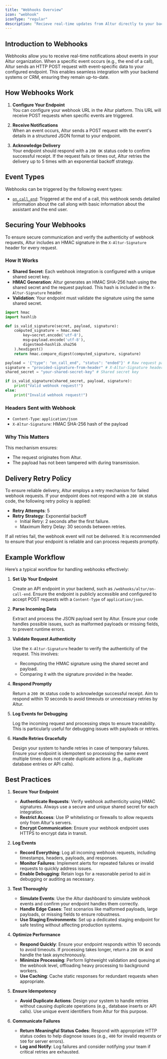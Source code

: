 ```yaml
---
title: "Webhooks Overview"
icon: "webhook"
iconType: "regular"
description: "Recieve real-time updates from Altur directly to your backend or CRM."
---
```


## Introduction to Webhooks

Webhooks allow you to receive real-time notifications about events in your Altur organization. When a specific event occurs (e.g., the end of a call), Altur sends an HTTP POST request with event-specific data to your configured endpoint. This enables seamless integration with your backend systems or CRM, ensuring they remain up-to-date.

## How Webhooks Work

1. **Configure Your Endpoint**  
    You can configure your webhook URL in the Altur platform. This URL will receive POST requests when specific events are triggered.

2. **Receive Notifications**  
    When an event occurs, Altur sends a POST request with the event's details in a structured JSON format to your endpoint.

3. **Acknowledge Delivery**  
    Your endpoint should respond with a `200 OK` status code to confirm successful receipt. If the request fails or times out, Altur retries the delivery up to 5 times with an exponential backoff strategy.

## Event Types

Webhooks can be triggered by the following event types:

- [`on_call_end`](https://docs.altur.io/api-reference/webhooks/on-call-end): Triggered at the end of a call, this webhook sends detailed information about the call along with basic information about the assistant and the end user.

## Securing Your Webhooks

To ensure secure communication and verify the authenticity of webhook requests, Altur includes an HMAC signature in the `X-Altur-Signature` header for every request.

### How It Works
- **Shared Secret**: Each webhook integration is configured with a unique shared secret key.
- **HMAC Generation**: Altur generates an HMAC SHA-256 hash using the shared secret and the request payload. This hash is included in the `X-Altur-Signature` header.
- **Validation**: Your endpoint must validate the signature using the same shared secret.

```python Validation Function Example
import hmac
import hashlib

def is_valid_signature(secret, payload, signature):
    computed_signature = hmac.new(
        key=secret.encode('utf-8'),
        msg=payload.encode('utf-8'),
        digestmod=hashlib.sha256
    ).hexdigest()
    return hmac.compare_digest(computed_signature, signature)
```

```python Example Usage
payload = '{"type": "on_call_end", "status": "ended"}' # Raw request payload
signature = "provided-signature-from-header" # X-Altur-Signature header
shared_secret = "your-shared-secret-key" # Shared secret key

if is_valid_signature(shared_secret, payload, signature):
    print("Valid webhook request!")
else:
    print("Invalid webhook request!")
```

### Headers Sent with Webhook
- `Content-Type`: `application/json`
- `X-Altur-Signature`: HMAC SHA-256 hash of the payload

### Why This Matters

This mechanism ensures:
- The request originates from Altur.
- The payload has not been tampered with during transmission.

## Delivery Retry Policy

To ensure reliable delivery, Altur employs a retry mechanism for failed webhook requests. If your endpoint does not respond with a `200 OK` status code, the following retry policy is applied:

- **Retry Attempts**: 5
- **Retry Strategy**: Exponential backoff
  - Initial Retry: 2 seconds after the first failure.
  - Maximum Retry Delay: 30 seconds between retries.

If all retries fail, the webhook event will not be delivered. It is recommended to ensure that your endpoint is reliable and can process requests promptly.

## Example Workflow

Here’s a typical workflow for handling webhooks effectively:

1. **Set Up Your Endpoint**

    Create an API endpoint in your backend, such as `/webhooks/altur/on-call-end`. Ensure the endpoint is publicly accessible and configured to accept POST requests with a `Content-Type` of `application/json`.

2. **Parse Incoming Data**

    Extract and process the JSON payload sent by Altur. Ensure your code handles possible issues, such as malformed payloads or missing fields, to prevent runtime errors.

3. **Validate Request Authenticity**

    Use the `X-Altur-Signature` header to verify the authenticity of the request. This involves:
    - Recomputing the HMAC signature using the shared secret and payload.
    - Comparing it with the signature provided in the header.

4. **Respond Promptly**

    Return a `200 OK` status code to acknowledge successful receipt. Aim to respond within 10 seconds to avoid timeouts or unnecessary retries by Altur.

5. **Log Events for Debugging**

    Log the incoming request and processing steps to ensure traceability. This is particularly useful for debugging issues with payloads or retries.

6. **Handle Retries Gracefully**

    Design your system to handle retries in case of temporary failures. Ensure your endpoint is idempotent so processing the same event multiple times does not create duplicate actions (e.g., duplicate database entries or API calls).

## Best Practices

1. **Secure Your Endpoint**  
   - **Authenticate Requests**: Verify webhook authenticity using HMAC signatures. Always use a secure and unique shared secret for each integration.  
   - **Restrict Access**: Use IP whitelisting or firewalls to allow requests only from Altur's servers.  
   - **Encrypt Communication**: Ensure your webhook endpoint uses HTTPS to encrypt data in transit.

2. **Log Events**  
   - **Record Everything**: Log all incoming webhook requests, including timestamps, headers, payloads, and responses.  
   - **Monitor Failures**: Implement alerts for repeated failures or invalid requests to quickly address issues.  
   - **Enable Debugging**: Retain logs for a reasonable period to aid in debugging or auditing as necessary.

3. **Test Thoroughly**  
   - **Simulate Events**: Use the Altur dashboard to simulate webhook events and confirm your endpoint handles them correctly.  
   - **Handle Edge Cases**: Test scenarios like malformed payloads, large payloads, or missing fields to ensure robustness.  
   - **Use Staging Environments**: Set up a dedicated staging endpoint for safe testing without affecting production systems.

4. **Optimize Performance**  
   - **Respond Quickly**: Ensure your endpoint responds within 10 seconds to avoid timeouts. If processing takes longer, return a `200 OK` and handle the task asynchronously.  
   - **Minimize Processing**: Perform lightweight validation and queuing at the webhook level, offloading heavy processing to background workers.  
   - **Use Caching**: Cache static responses for redundant requests when appropriate.

5. **Ensure Idempotency**  
   - **Avoid Duplicate Actions**: Design your system to handle retries without causing duplicate operations (e.g., database inserts or API calls). Use unique event identifiers from Altur for this purpose.

6. **Communicate Failures**  
   - **Return Meaningful Status Codes**: Respond with appropriate HTTP status codes to help diagnose issues (e.g., `400` for invalid requests or `500` for server errors).  
   - **Log and Notify**: Log failures and consider notifying your team if critical retries are exhausted.
